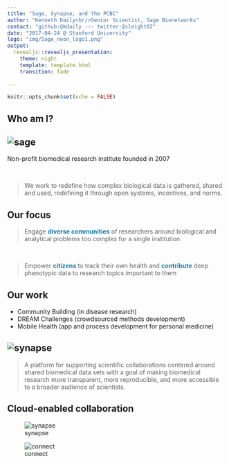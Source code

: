 ```yaml
---
title: "Sage, Synapse, and the PCBC"
author: "Kenneth Daily<br/>Senior Scientist, Sage Bionetworks"
contact: "github:@kdaily --- twitter:@sleight82"
date: "2017-04-24 @ Stanford University"
logo: "img/Sage_neon_logo1.png"
output:
  revealjs::revealjs_presentation:
    theme: night
    template: template.html
    transition: fade
    
---
```


```r
knitr::opts_chunk$set(echo = FALSE)
```

## Who am I?

## {data-background="img/iu_sample_gates.png"}

## {data-background="img/uci.png"}

## {data-background="img/nih_clinical_center.png"}

## {data-background="img/seattle.png"}

## ![sage](img/Sage_neon_logo1.png)

Non-profit biomedical research institute founded in 2007

<br/>

> We work to redefine how complex biological data is gathered, shared and used, redefining it through open systems, incentives, and norms.

## Our focus

> Engage <span style="color: #177bad">**diverse communities**</span> of researchers around biological and analytical problems too complex for a single institution

<br/>

> Empower <span style="color: #177bad">**citizens**</span> to track their own health and <span style="color: #177bad">**contribute**</span> deep phenotypic data to research topics important to them


## Our work

- Community Building (in disease research)
- DREAM Challenges (crowdsourced methods development)
- Mobile Health (app and process development for personal medicine)

## ![synapse](img/newsynapse.png)

> A platform for supporting scientific collaborations centered around shared biomedical data sets with a goal of making biomedical research more transparent, more reproducible, and more accessible to a broader audience of scientists.

## Cloud-enabled collaboration {data-transition="fade"}

![synapse](img/cloud_synapse.png)

![connect](img/connect2synapse.png)
